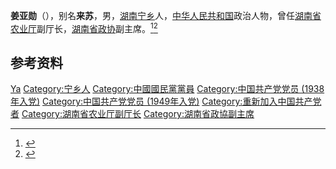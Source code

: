 '''姜亚勋'''（{{bd|1913年||2004年|1月23日}}），别名'''来苏'''，男，[[湖南|湖南]][[宁乡|宁乡]]人，[[中华人民共和国|中华人民共和国]]政治人物，曾任[[湖南省农业厅|湖南省农业厅]]副厅长，[[湖南省政协|湖南省政协]]副主席。<ref>{{Cite book|title=湖南大辞典|author=禹舜主编; 朱益民, 姚洪波, 易延绶等副主编|publisher=新华出版社|year=1995|isbn=|location=北京|pages=}}</ref><ref>{{Cite book|title=湖南百科全书|author=禹舜主编; 洪期钧副主编|publisher=岳麓书社|year=1999|isbn=|location=长沙|pages=}}</ref>

== 参考资料 ==
{{reflist}}

{{中国人物小作品}}

{{Authority control}}
{{DEFAULTSORT:Jiang姜}}
[[Category:姜姓|Ya]]
[[Category:宁乡人|Category:宁乡人]]
[[Category:中國國民黨黨員|Category:中國國民黨黨員]]
[[Category:中国共产党党员_(1938年入党)|Category:中国共产党党员 (1938年入党)]]
[[Category:中国共产党党员_(1949年入党)|Category:中国共产党党员 (1949年入党)]]
[[Category:重新加入中国共产党者|Category:重新加入中国共产党者]]
[[Category:湖南省农业厅副厅长|Category:湖南省农业厅副厅长]]
[[Category:湖南省政協副主席|Category:湖南省政協副主席]]